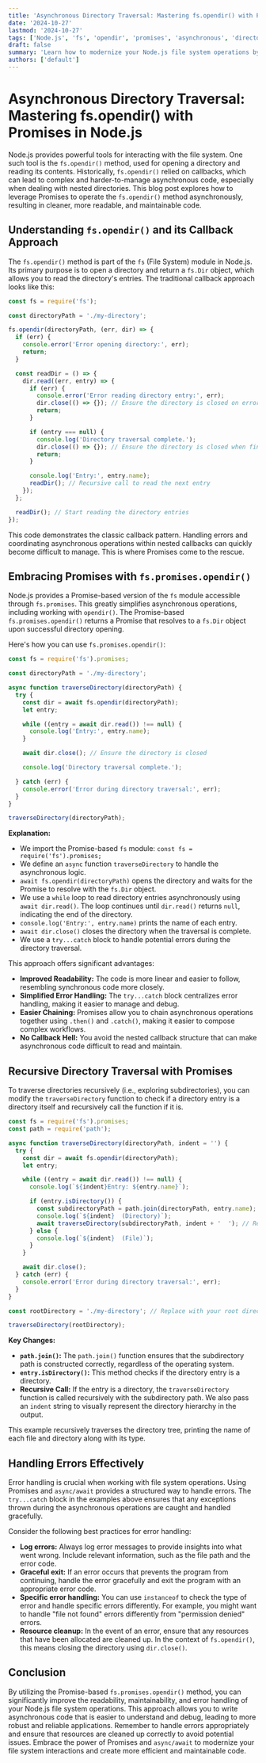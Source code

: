```yaml
---
title: 'Asynchronous Directory Traversal: Mastering fs.opendir() with Promises in Node.js'
date: '2024-10-27'
lastmod: '2024-10-27'
tags: ['Node.js', 'fs', 'opendir', 'promises', 'asynchronous', 'directory traversal', 'file system', 'JavaScript']
draft: false
summary: 'Learn how to modernize your Node.js file system operations by converting the callback-based fs.opendir() method to a Promise-based approach.  This guide provides detailed examples and best practices for asynchronous directory traversal with improved code readability and error handling.'
authors: ['default']
---
```


# Asynchronous Directory Traversal: Mastering fs.opendir() with Promises in Node.js

Node.js provides powerful tools for interacting with the file system. One such tool is the `fs.opendir()` method, used for opening a directory and reading its contents.  Historically, `fs.opendir()` relied on callbacks, which can lead to complex and harder-to-manage asynchronous code, especially when dealing with nested directories. This blog post explores how to leverage Promises to operate the `fs.opendir()` method asynchronously, resulting in cleaner, more readable, and maintainable code.

## Understanding `fs.opendir()` and its Callback Approach

The `fs.opendir()` method is part of the `fs` (File System) module in Node.js.  Its primary purpose is to open a directory and return a `fs.Dir` object, which allows you to read the directory's entries. The traditional callback approach looks like this:

```javascript
const fs = require('fs');

const directoryPath = './my-directory';

fs.opendir(directoryPath, (err, dir) => {
  if (err) {
    console.error('Error opening directory:', err);
    return;
  }

  const readDir = () => {
    dir.read((err, entry) => {
      if (err) {
        console.error('Error reading directory entry:', err);
        dir.close(() => {}); // Ensure the directory is closed on error
        return;
      }

      if (entry === null) {
        console.log('Directory traversal complete.');
        dir.close(() => {}); // Ensure the directory is closed when finished
        return;
      }

      console.log('Entry:', entry.name);
      readDir(); // Recursive call to read the next entry
    });
  };

  readDir(); // Start reading the directory entries
});
```

This code demonstrates the classic callback pattern. Handling errors and coordinating asynchronous operations within nested callbacks can quickly become difficult to manage.  This is where Promises come to the rescue.

## Embracing Promises with `fs.promises.opendir()`

Node.js provides a Promise-based version of the `fs` module accessible through `fs.promises`.  This greatly simplifies asynchronous operations, including working with `opendir()`.  The Promise-based `fs.promises.opendir()` returns a Promise that resolves to a `fs.Dir` object upon successful directory opening.

Here's how you can use `fs.promises.opendir()`:

```javascript
const fs = require('fs').promises;

const directoryPath = './my-directory';

async function traverseDirectory(directoryPath) {
  try {
    const dir = await fs.opendir(directoryPath);
    let entry;

    while ((entry = await dir.read()) !== null) {
      console.log('Entry:', entry.name);
    }

    await dir.close(); // Ensure the directory is closed

    console.log('Directory traversal complete.');

  } catch (err) {
    console.error('Error during directory traversal:', err);
  }
}

traverseDirectory(directoryPath);
```

**Explanation:**

*   We import the Promise-based `fs` module: `const fs = require('fs').promises;`
*   We define an `async` function `traverseDirectory` to handle the asynchronous logic.
*   `await fs.opendir(directoryPath)` opens the directory and waits for the Promise to resolve with the `fs.Dir` object.
*   We use a `while` loop to read directory entries asynchronously using `await dir.read()`.  The loop continues until `dir.read()` returns `null`, indicating the end of the directory.
*   `console.log('Entry:', entry.name)` prints the name of each entry.
*   `await dir.close()` closes the directory when the traversal is complete.
*   We use a `try...catch` block to handle potential errors during the directory traversal.

This approach offers significant advantages:

*   **Improved Readability:**  The code is more linear and easier to follow, resembling synchronous code more closely.
*   **Simplified Error Handling:**  The `try...catch` block centralizes error handling, making it easier to manage and debug.
*   **Easier Chaining:**  Promises allow you to chain asynchronous operations together using `.then()` and `.catch()`, making it easier to compose complex workflows.
*   **No Callback Hell:**  You avoid the nested callback structure that can make asynchronous code difficult to read and maintain.

## Recursive Directory Traversal with Promises

To traverse directories recursively (i.e., exploring subdirectories), you can modify the `traverseDirectory` function to check if a directory entry is a directory itself and recursively call the function if it is.

```javascript
const fs = require('fs').promises;
const path = require('path');

async function traverseDirectory(directoryPath, indent = '') {
  try {
    const dir = await fs.opendir(directoryPath);
    let entry;

    while ((entry = await dir.read()) !== null) {
      console.log(`${indent}Entry: ${entry.name}`);

      if (entry.isDirectory()) {
        const subdirectoryPath = path.join(directoryPath, entry.name);
        console.log(`${indent}  (Directory)`);
        await traverseDirectory(subdirectoryPath, indent + '  '); // Recursive call
      } else {
        console.log(`${indent}  (File)`);
      }
    }

    await dir.close();
  } catch (err) {
    console.error('Error during directory traversal:', err);
  }
}

const rootDirectory = './my-directory'; // Replace with your root directory

traverseDirectory(rootDirectory);
```

**Key Changes:**

*   **`path.join()`:**  The `path.join()` function ensures that the subdirectory path is constructed correctly, regardless of the operating system.
*   **`entry.isDirectory()`:**  This method checks if the directory entry is a directory.
*   **Recursive Call:** If the entry is a directory, the `traverseDirectory` function is called recursively with the subdirectory path.  We also pass an `indent` string to visually represent the directory hierarchy in the output.

This example recursively traverses the directory tree, printing the name of each file and directory along with its type.

## Handling Errors Effectively

Error handling is crucial when working with file system operations.  Using Promises and `async/await` provides a structured way to handle errors.  The `try...catch` block in the examples above ensures that any exceptions thrown during the asynchronous operations are caught and handled gracefully.

Consider the following best practices for error handling:

*   **Log errors:** Always log error messages to provide insights into what went wrong.  Include relevant information, such as the file path and the error code.
*   **Graceful exit:**  If an error occurs that prevents the program from continuing, handle the error gracefully and exit the program with an appropriate error code.
*   **Specific error handling:**  You can use `instanceof` to check the type of error and handle specific errors differently. For example, you might want to handle "file not found" errors differently from "permission denied" errors.
*   **Resource cleanup:** In the event of an error, ensure that any resources that have been allocated are cleaned up.  In the context of `fs.opendir()`, this means closing the directory using `dir.close()`.

## Conclusion

By utilizing the Promise-based `fs.promises.opendir()` method, you can significantly improve the readability, maintainability, and error handling of your Node.js file system operations.  This approach allows you to write asynchronous code that is easier to understand and debug, leading to more robust and reliable applications.  Remember to handle errors appropriately and ensure that resources are cleaned up correctly to avoid potential issues.  Embrace the power of Promises and `async/await` to modernize your file system interactions and create more efficient and maintainable code.